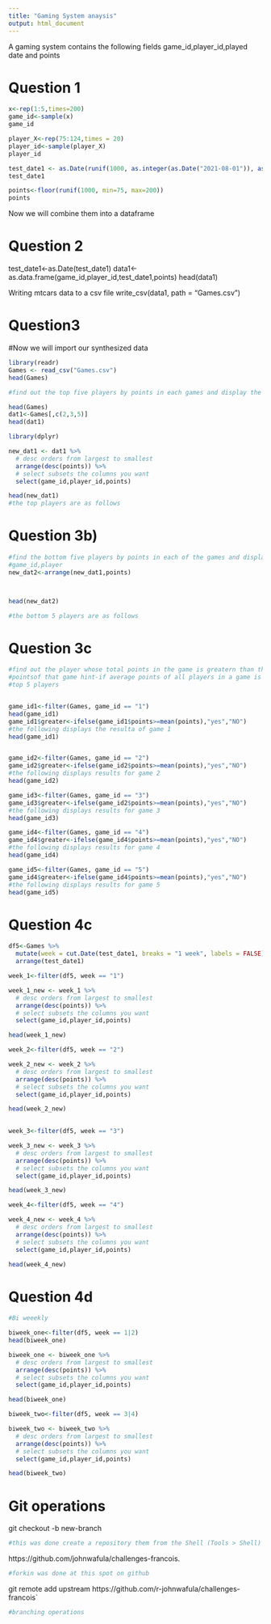 ```yaml
---
title: "Gaming System anaysis"
output: html_document
---
```


A gaming system contains the following fields 
game_id,player_id,played date and points

# Question 1
```r
x<-rep(1:5,times=200)
game_id<-sample(x)
game_id

player_X<-rep(75:124,times = 20)
player_id<-sample(player_X)
player_id

test_date1 <- as.Date(runif(1000, as.integer(as.Date("2021-08-01")), as.integer(as.Date("2021-08-30"))), origin = "1970-01-01")
test_date1

points<-floor(runif(1000, min=75, max=200))
points
```

Now we will combine them into a dataframe

# Question 2
test_date1<-as.Date(test_date1)
data1<-as.data.frame(game_id,player_id,test_date1,points)
head(data1)

Writing mtcars data to a csv file
write_csv(data1, path = "Games.csv")

# Question3 

#Now we will import our synthesized data
```r
library(readr)
Games <- read_csv("Games.csv")
head(Games)
```

```r
#find out the top five players by points in each games and display the results

head(Games)
dat1<-Games[,c(2,3,5)]
head(dat1)

library(dplyr)

new_dat1 <- dat1 %>% 
  # desc orders from largest to smallest
  arrange(desc(points)) %>%
  # select subsets the columns you want
  select(game_id,player_id,points)

head(new_dat1)
#the top players are as follows
```

# Question 3b)
```r
#find the bottom five players by points in each of the games and display the results
#game_id,player
new_dat2<-arrange(new_dat1,points)



head(new_dat2)

#the bottom 5 players are as follows
```

# Question 3c

```r
#find out the player whose total points in the game is greatern than the average of all players
#pointsof that game hint-if average points of all players in a game is 90 then find out all the 
#top 5 players


game_id1<-filter(Games, game_id == "1")
head(game_id1)
game_id1$greater<-ifelse(game_id1$points>=mean(points),"yes","NO")
#the following displays the resulta of game 1
head(game_id1)


game_id2<-filter(Games, game_id == "2")
game_id2$greater<-ifelse(game_id2$points>=mean(points),"yes","NO")
#the following displays results for game 2
head(game_id2)

game_id3<-filter(Games, game_id == "3")
game_id3$greater<-ifelse(game_id2$points>=mean(points),"yes","NO")
#the following displays results for game 3
head(game_id3)

game_id4<-filter(Games, game_id == "4")
game_id4$greater<-ifelse(game_id4$points>=mean(points),"yes","NO")
#the following displays results for game 4
head(game_id4)

game_id5<-filter(Games, game_id == "5")
game_id4$greater<-ifelse(game_id4$points>=mean(points),"yes","NO")
#the following displays results for game 5
head(game_id5)


````
# Question 4c

```r
df5<-Games %>% 
  mutate(week = cut.Date(test_date1, breaks = "1 week", labels = FALSE)) %>% 
  arrange(test_date1)

week_1<-filter(df5, week == "1")

week_1_new <- week_1 %>% 
  # desc orders from largest to smallest
  arrange(desc(points)) %>%
  # select subsets the columns you want
  select(game_id,player_id,points)

head(week_1_new)

week_2<-filter(df5, week == "2")

week_2_new <- week_2 %>% 
  # desc orders from largest to smallest
  arrange(desc(points)) %>%
  # select subsets the columns you want
  select(game_id,player_id,points)

head(week_2_new)

     
week_3<-filter(df5, week == "3")

week_3_new <- week_3 %>% 
  # desc orders from largest to smallest
  arrange(desc(points)) %>%
  # select subsets the columns you want
  select(game_id,player_id,points)

head(week_3_new)

week_4<-filter(df5, week == "4")

week_4_new <- week_4 %>% 
  # desc orders from largest to smallest
  arrange(desc(points)) %>%
  # select subsets the columns you want
  select(game_id,player_id,points)

head(week_4_new)
````

# Question 4d

```r
#Bi weeekly

biweek_one<-filter(df5, week == 1|2)
head(biweek_one)

biweek_one <- biweek_one %>% 
  # desc orders from largest to smallest
  arrange(desc(points)) %>%
  # select subsets the columns you want
  select(game_id,player_id,points)

head(biweek_one)

biweek_two<-filter(df5, week == 3|4)

biweek_two <- biweek_two %>% 
  # desc orders from largest to smallest
  arrange(desc(points)) %>%
  # select subsets the columns you want
  select(game_id,player_id,points)

head(biweek_two)
````

# Git operations

git checkout -b new-branch

```r
#this was done create a repository them from the Shell (Tools > Shell)
```

https://github.com/johnwafula/challenges-francois.
```r
#forkin was done at this spot on github
```

git remote add upstream https://github.com/r-johnwafula/challenges-francois`

```r
#branching operations
```